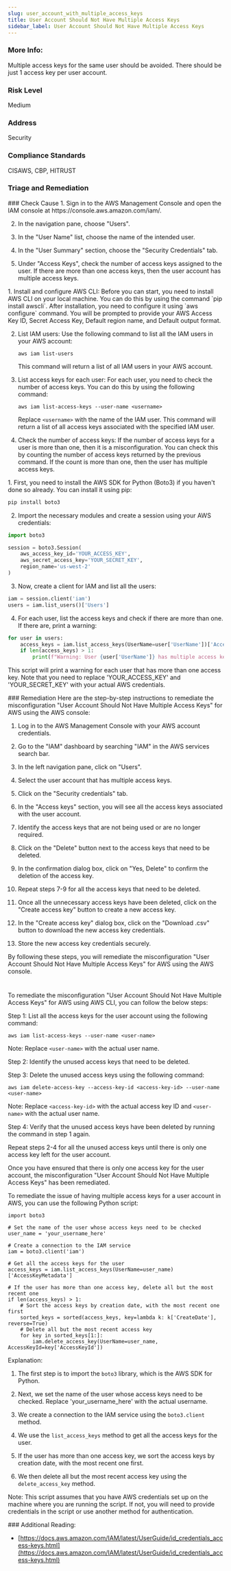 ```yaml
---
slug: user_account_with_multiple_access_keys
title: User Account Should Not Have Multiple Access Keys
sidebar_label: User Account Should Not Have Multiple Access Keys
---
```


### More Info:

Multiple access keys for the same user should be avoided. There should be just 1 access key per user account.

### Risk Level

Medium

### Address

Security

### Compliance Standards

CISAWS, CBP, HITRUST


### Triage and Remediation
<Tabs>

<Tab title='Cause'>
### Check Cause
<AccordionGroup>
<Accordion title='Using Console' defaultOpen='true'>
1. Sign in to the AWS Management Console and open the IAM console at https://console.aws.amazon.com/iam/.

2. In the navigation pane, choose "Users".

3. In the "User Name" list, choose the name of the intended user.

4. In the "User Summary" section, choose the "Security Credentials" tab.

5. Under "Access Keys", check the number of access keys assigned to the user. If there are more than one access keys, then the user account has multiple access keys.
</Accordion>

<Accordion title='Using CLI'>
1. Install and configure AWS CLI: Before you can start, you need to install AWS CLI on your local machine. You can do this by using the command `pip install awscli`. After installation, you need to configure it using `aws configure` command. You will be prompted to provide your AWS Access Key ID, Secret Access Key, Default region name, and Default output format.

2. List IAM users: Use the following command to list all the IAM users in your AWS account:

   ```
   aws iam list-users
   ```

   This command will return a list of all IAM users in your AWS account.

3. List access keys for each user: For each user, you need to check the number of access keys. You can do this by using the following command:

   ```
   aws iam list-access-keys --user-name <username>
   ```

   Replace `<username>` with the name of the IAM user. This command will return a list of all access keys associated with the specified IAM user.

4. Check the number of access keys: If the number of access keys for a user is more than one, then it is a misconfiguration. You can check this by counting the number of access keys returned by the previous command. If the count is more than one, then the user has multiple access keys.
</Accordion>

<Accordion title='Using Python'>
1. First, you need to install the AWS SDK for Python (Boto3) if you haven't done so already. You can install it using pip:

```python
pip install boto3
```

2. Import the necessary modules and create a session using your AWS credentials:

```python
import boto3

session = boto3.Session(
    aws_access_key_id='YOUR_ACCESS_KEY',
    aws_secret_access_key='YOUR_SECRET_KEY',
    region_name='us-west-2'
)
```

3. Now, create a client for IAM and list all the users:

```python
iam = session.client('iam')
users = iam.list_users()['Users']
```

4. For each user, list the access keys and check if there are more than one. If there are, print a warning:

```python
for user in users:
    access_keys = iam.list_access_keys(UserName=user['UserName'])['AccessKeyMetadata']
    if len(access_keys) > 1:
        print(f"Warning: User {user['UserName']} has multiple access keys.")
```

This script will print a warning for each user that has more than one access key. Note that you need to replace 'YOUR_ACCESS_KEY' and 'YOUR_SECRET_KEY' with your actual AWS credentials.
</Accordion>

</AccordionGroup>
</Tab>

<Tab title='Remediation'>
### Remediation

<AccordionGroup>
<Accordion title='Using Console' defaultOpen='true'>
Here are the step-by-step instructions to remediate the misconfiguration "User Account Should Not Have Multiple Access Keys" for AWS using the AWS console:

1. Log in to the AWS Management Console with your AWS account credentials.

2. Go to the "IAM" dashboard by searching "IAM" in the AWS services search bar.

3. In the left navigation pane, click on "Users".

4. Select the user account that has multiple access keys.

5. Click on the "Security credentials" tab.

6. In the "Access keys" section, you will see all the access keys associated with the user account.

7. Identify the access keys that are not being used or are no longer required.

8. Click on the "Delete" button next to the access keys that need to be deleted.

9. In the confirmation dialog box, click on "Yes, Delete" to confirm the deletion of the access key.

10. Repeat steps 7-9 for all the access keys that need to be deleted.

11. Once all the unnecessary access keys have been deleted, click on the "Create access key" button to create a new access key.

12. In the "Create access key" dialog box, click on the "Download .csv" button to download the new access key credentials.

13. Store the new access key credentials securely.

By following these steps, you will remediate the misconfiguration "User Account Should Not Have Multiple Access Keys" for AWS using the AWS console.

#
</Accordion>

<Accordion title='Using CLI'>
To remediate the misconfiguration "User Account Should Not Have Multiple Access Keys" for AWS using AWS CLI, you can follow the below steps:

Step 1: List all the access keys for the user account using the following command:

```
aws iam list-access-keys --user-name <user-name>
```

Note: Replace `<user-name>` with the actual user name.

Step 2: Identify the unused access keys that need to be deleted.

Step 3: Delete the unused access keys using the following command:

```
aws iam delete-access-key --access-key-id <access-key-id> --user-name <user-name>
```

Note: Replace `<access-key-id>` with the actual access key ID and `<user-name>` with the actual user name.

Step 4: Verify that the unused access keys have been deleted by running the command in step 1 again.

Repeat steps 2-4 for all the unused access keys until there is only one access key left for the user account. 

Once you have ensured that there is only one access key for the user account, the misconfiguration "User Account Should Not Have Multiple Access Keys" has been remediated.
</Accordion>

<Accordion title='Using Python'>
To remediate the issue of having multiple access keys for a user account in AWS, you can use the following Python script:

```
import boto3

# Set the name of the user whose access keys need to be checked
user_name = 'your_username_here'

# Create a connection to the IAM service
iam = boto3.client('iam')

# Get all the access keys for the user
access_keys = iam.list_access_keys(UserName=user_name)['AccessKeyMetadata']

# If the user has more than one access key, delete all but the most recent one
if len(access_keys) > 1:
    # Sort the access keys by creation date, with the most recent one first
    sorted_keys = sorted(access_keys, key=lambda k: k['CreateDate'], reverse=True)
    # Delete all but the most recent access key
    for key in sorted_keys[1:]:
        iam.delete_access_key(UserName=user_name, AccessKeyId=key['AccessKeyId'])
```

Explanation:

1. The first step is to import the `boto3` library, which is the AWS SDK for Python.

2. Next, we set the name of the user whose access keys need to be checked. Replace 'your_username_here' with the actual username.

3. We create a connection to the IAM service using the `boto3.client` method.

4. We use the `list_access_keys` method to get all the access keys for the user.

5. If the user has more than one access key, we sort the access keys by creation date, with the most recent one first.

6. We then delete all but the most recent access key using the `delete_access_key` method.

Note: This script assumes that you have AWS credentials set up on the machine where you are running the script. If not, you will need to provide credentials in the script or use another method for authentication.
</Accordion>

</AccordionGroup>
</Tab>
</Tabs>
### Additional Reading:

- [https://docs.aws.amazon.com/IAM/latest/UserGuide/id_credentials_access-keys.html](https://docs.aws.amazon.com/IAM/latest/UserGuide/id_credentials_access-keys.html) 

